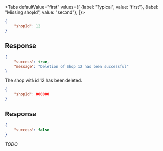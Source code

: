 <Tabs
    defaultValue="first"
    values={[
        {label: "Typical", value: "first"},
        {label: "Missing shopId", value: "second"},
    ]}>
<TabItem value="first">

```json
{
    "shopId": 12
}
```

## Response

```json
{
    "success": true,
    "message": "Deletion of Shop 12 has been successful"
}
```

The shop with id 12 has been deleted.

</TabItem>
<TabItem value="second">

```json
{
    "shopId": 000000
}
```

## Response

```json
{
    "success": false
}
```

*TODO*

</TabItem>
</Tabs>
